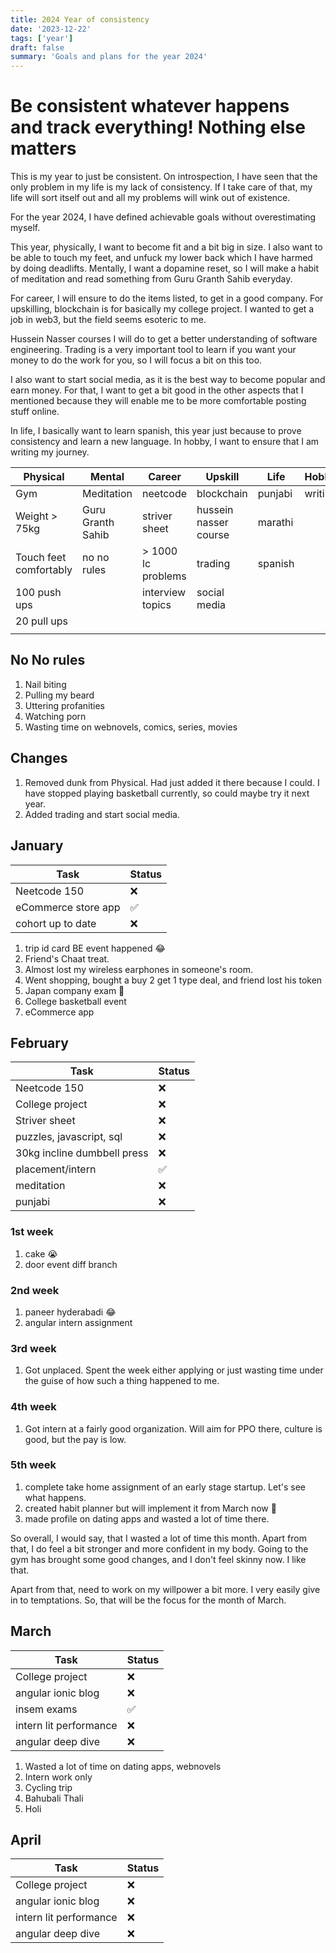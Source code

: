 ```yaml
---
title: 2024 Year of consistency
date: '2023-12-22'
tags: ['year']
draft: false
summary: 'Goals and plans for the year 2024'
---
```


# Be consistent whatever happens and track everything! Nothing else matters

This is my year to just be consistent. On introspection, I have seen that the only problem in my life is my lack of consistency.
If I take care of that, my life will sort itself out and all my problems will wink out of existence.

For the year 2024, I have defined achievable goals without overestimating myself.

This year, physically, I want to become fit and a bit big in size. I also want to be able to touch my feet,
and unfuck my lower back which I have harmed by doing deadlifts.
Mentally, I want a dopamine reset, so I will make a habit of meditation and read something from Guru Granth Sahib everyday.

For career, I will ensure to do the items listed, to get in a good company.
For upskilling, blockchain is for basically my college project. I wanted to get a job in web3, but the field seems esoteric to me.

Hussein Nasser courses I will do to get a better understanding of software engineering. Trading is a very important tool to learn
if you want your money to do the work for you, so I will focus a bit on this too.

I also want to start social media, as it is the best way to become popular and earn money. For that, I want to get a bit good
in the other aspects that I mentioned because they will enable me to be more comfortable posting stuff online.

In life, I basically want to learn spanish, this year just because to prove consistency and learn a new language.
In hobby, I want to ensure that I am writing my journey.

| Physical               | Mental            | Career             | Upskill               | Life    | Hobby   |
| ---------------------- | ----------------- | ------------------ | --------------------- | ------- | ------- |
| Gym                    | Meditation        | neetcode           | blockchain            | punjabi | writing |
| Weight > 75kg          | Guru Granth Sahib | striver sheet      | hussein nasser course | marathi |         |
| Touch feet comfortably | no no rules       | > 1000 lc problems | trading               | spanish |         |
| 100 push ups           |                   | interview topics   | social media          |         |         |
| 20 pull ups            |                   |                    |                       |         |         |
|                        |                   |                    |                       |         |         |

## No No rules

1. Nail biting
2. Pulling my beard
3. Uttering profanities
4. Watching porn
5. Wasting time on webnovels, comics, series, movies

## Changes

1. Removed dunk from Physical. Had just added it there because I could. I have stopped playing basketball currently, so could maybe try
   it next year.
2. Added trading and start social media.

## January

| Task                | Status |
| ------------------- | ------ |
| Neetcode 150        | ❌     |
| eCommerce store app | ✅     |
| cohort up to date   | ❌     |

1. trip id card BE event happened 😂
2. Friend's Chaat treat.
3. Almost lost my wireless earphones in someone's room.
4. Went shopping, bought a buy 2 get 1 type deal, and friend lost his token
5. Japan company exam 🫠
6. College basketball event
7. eCommerce app

## February

| Task                        | Status |
| --------------------------- | ------ |
| Neetcode 150                | ❌     |
| College project             | ❌     |
| Striver sheet               | ❌     |
| puzzles, javascript, sql    | ❌     |
| 30kg incline dumbbell press | ❌     |
| placement/intern            | ✅     |
| meditation                  | ❌     |
| punjabi                     | ❌     |

### 1st week

1. cake 😭
2. door event diff branch

### 2nd week

1. paneer hyderabadi 😂
2. angular intern assignment

### 3rd week

1. Got unplaced. Spent the week either applying or just wasting time under the guise of how such a thing happened to me.

### 4th week

1. Got intern at a fairly good organization. Will aim for PPO there, culture is good, but the pay is low.

### 5th week

1. complete take home assignment of an early stage startup. Let's see what happens.
2. created habit planner but will implement it from March now 🙂
3. made profile on dating apps and wasted a lot of time there.

So overall, I would say, that I wasted a lot of time this month. Apart from that, I do feel a bit stronger and more confident in my body.
Going to the gym has brought some good changes, and I don't feel skinny now. I like that.

Apart from that, need to work on my willpower a bit more. I very easily give in to temptations.
So, that will be the focus for the month of March.

## March

| Task                   | Status |
| ---------------------- | ------ |
| College project        | ❌     |
| angular ionic blog     | ❌     |
| insem exams            | ✅     |
| intern lit performance | ❌     |
| angular deep dive      | ❌     |

1. Wasted a lot of time on dating apps, webnovels
2. Intern work only
3. Cycling trip
4. Bahubali Thali
5. Holi

## April

| Task                   | Status |
| ---------------------- | ------ |
| College project        | ❌     |
| angular ionic blog     | ❌     |
| intern lit performance | ❌     |
| angular deep dive      | ❌     |
